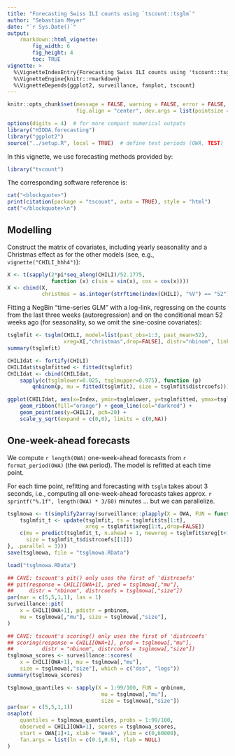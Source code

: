```yaml
---
title: "Forecasting Swiss ILI counts using `tscount::tsglm`"
author: "Sebastian Meyer"
date: "`r Sys.Date()`"
output:
    rmarkdown::html_vignette:
        fig_width: 6
        fig_height: 4
        toc: TRUE
vignette: >
  %\VignetteIndexEntry{Forecasting Swiss ILI counts using 'tscount::tsglm'}
  %\VignetteEngine{knitr::rmarkdown}
  %\VignetteDepends{ggplot2, surveillance, fanplot, tscount}
---
```


```r
knitr::opts_chunk$set(message = FALSE, warning = FALSE, error = FALSE,
                      fig.align = "center", dev.args = list(pointsize = 10))
```

```r
options(digits = 4)  # for more compact numerical outputs
library("HIDDA.forecasting")
library("ggplot2")
source("../setup.R", local = TRUE)  # define test periods (OWA, TEST)
```

In this vignette, we use forecasting methods provided by:
```r
library("tscount")
```

The corresponding software reference is:
```r
cat("<blockquote>")
print(citation(package = "tscount", auto = TRUE), style = "html")
cat("</blockquote>\n")
```


## Modelling

Construct the matrix of covariates, including yearly seasonality and a Christmas
effect as for the other models (see, e.g., `vignette("CHILI_hhh4")`):

```r
X <- t(sapply(2*pi*seq_along(CHILI)/52.1775,
              function (x) c(sin = sin(x), cos = cos(x))))
X <- cbind(X,
           christmas = as.integer(strftime(index(CHILI), "%V") == "52"))
```

Fitting a NegBin "time-series GLM" with a log-link, regressing on the
counts from the last three weeks (autoregression) and on the conditional
mean 52 weeks ago (for seasonality, so we omit the sine-cosine covariates):

```r
tsglmfit <- tsglm(CHILI, model=list(past_obs=1:3, past_mean=52),
                  xreg=X[,"christmas",drop=FALSE], distr="nbinom", link="log")
summary(tsglmfit)
```

```r
CHILIdat <- fortify(CHILI)
CHILIdat$tsglmfitted <- fitted(tsglmfit)
CHILIdat <- cbind(CHILIdat,
    sapply(c(tsglmlower=0.025, tsglmupper=0.975), function (p)
        qnbinom(p, mu = fitted(tsglmfit), size = tsglmfit$distrcoefs)))
```

```r
ggplot(CHILIdat, aes(x=Index, ymin=tsglmlower, y=tsglmfitted, ymax=tsglmupper)) +
    geom_ribbon(fill="orange") + geom_line(col="darkred") +
    geom_point(aes(y=CHILI), pch=20) +
    scale_y_sqrt(expand = c(0,0), limits = c(0,NA))
```



## One-week-ahead forecasts


We compute `r length(OWA)` one-week-ahead forecasts
from `r format_period(OWA)` (the `OWA` period).
The model is refitted at each time point.

For each time point, refitting and forecasting with `tsglm` takes about 3 seconds, i.e.,
computing all one-week-ahead forecasts takes approx.
`r sprintf("%.1f", length(OWA) * 3/60)` minutes ... but we can parallelize.

```r
tsglmowa <- t(simplify2array(surveillance::plapply(X = OWA, FUN = function (t) {
    tsglmfit_t <- update(tsglmfit, ts = tsglmfit$ts[1:t],
                         xreg = tsglmfit$xreg[1:t,,drop=FALSE])
    c(mu = predict(tsglmfit_t, n.ahead = 1, newxreg = tsglmfit$xreg[t+1,,drop=FALSE])$pred,
      size = tsglmfit_t$distrcoefs[[1]])
}, .parallel = 3)))
save(tsglmowa, file = "tsglmowa.RData")
```
```r
load("tsglmowa.RData")
```

```r
## CAVE: tscount's pit() only uses the first of 'distrcoefs'
## pit(response = CHILI[OWA+1], pred = tsglmowa[,"mu"],
##     distr = "nbinom", distrcoefs = tsglmowa[,"size"])
par(mar = c(5,5,1,1), las = 1)
surveillance::pit(
    x = CHILI[OWA+1], pdistr = pnbinom,
    mu = tsglmowa[,"mu"], size = tsglmowa[,"size"],
)
```

```r
## CAVE: tscount's scoring() only uses the first of 'distrcoefs'
## scoring(response = CHILI[OWA+1], pred = tsglmowa[,"mu"],
##         distr = "nbinom", distrcoefs = tsglmowa[,"size"])
tsglmowa_scores <- surveillance::scores(
    x = CHILI[OWA+1], mu = tsglmowa[,"mu"],
    size = tsglmowa[,"size"], which = c("dss", "logs"))
summary(tsglmowa_scores)
```

```r
tsglmowa_quantiles <- sapply(X = 1:99/100, FUN = qnbinom,
                              mu = tsglmowa[,"mu"],
                              size = tsglmowa[,"size"])
par(mar = c(5,5,1,1))
osaplot(
    quantiles = tsglmowa_quantiles, probs = 1:99/100,
    observed = CHILI[OWA+1], scores = tsglmowa_scores,
    start = OWA[1]+1, xlab = "Week", ylim = c(0,60000),
    fan.args = list(ln = c(0.1,0.9), rlab = NULL)
)
```
